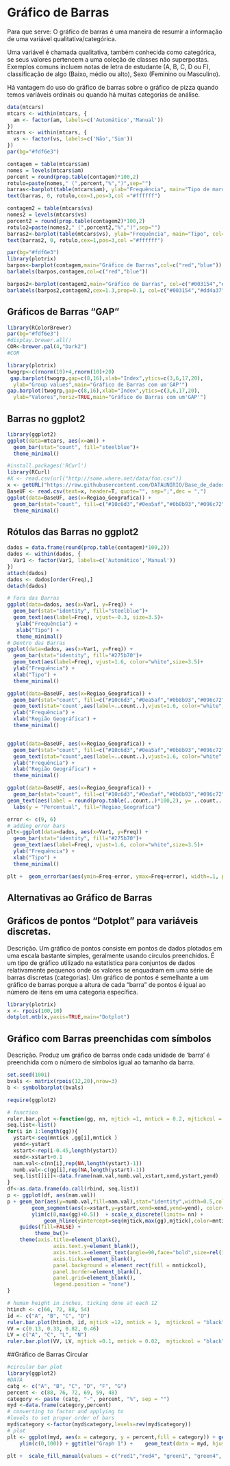 # Gráfico de Barras {#Barras}

Para que serve: O gráfico de barras é uma maneira de resumir a informação de uma variável qualitativa/categórica. 

Uma variável é chamada qualitativa, também conhecida como categórica, se seus valores pertencem a uma coleção de classes não superpostas. Exemplos comuns incluem notas de letra de estudante (A, B, C, D ou F), classificação de algo (Baixo, médio ou alto), Sexo (Feminino ou Masculino).

Há vantagem do uso do gráfico de barras sobre o gráfico de pizza quando temos variáveis ordinais ou quando há muitas categorias de análise.


```r
data(mtcars)
mtcars <- within(mtcars, {
  am <- factor(am, labels=c('Automático','Manual'))
})
mtcars <- within(mtcars, {
  vs <- factor(vs, labels=c('Não','Sim'))
})
par(bg="#fdf6e3") 

contagem = table(mtcars$am)
nomes = levels(mtcars$am)
porcent = round(prop.table(contagem)*100,2)
rotulo=paste(nomes," (",porcent,"%",")",sep="")
barras<-barplot(table(mtcars$am), ylab="Frequência", main="Tipo de marcha", col=c("red","blue"))
text(barras, 0, rotulo,cex=1,pos=3,col ="#ffffff")

contagem2 = table(mtcars$vs)
nomes2 = levels(mtcars$vs)
porcent2 = round(prop.table(contagem2)*100,2)
rotulo2=paste(nomes2," (",porcent2,"%",")",sep="")
barras2<-barplot(table(mtcars$vs), ylab="Frequência", main="Tipo", col=c("#003154","#dd4a37"))
text(barras2, 0, rotulo,cex=1,pos=3,col ="#ffffff")
```

```r
par(bg="#fdf6e3") 
library(plotrix)
barpos<-barplot(contagem,main="Gráfico de Barras",col=c("red","blue"))
barlabels(barpos,contagem,col=c("red","blue"))

barpos2<-barplot(contagem2,main="Gráfico de Barras", col=c("#003154","#dd4a37"))
barlabels(barpos2,contagem2,cex=1.3,prop=0.1, col=c("#003154","#dd4a37"))

```

## Gráficos de Barras "GAP"
```r
library(RColorBrewer)
par(bg="#fdf6e3") 
#display.brewer.all()
COR<-brewer.pal(4,"Dark2")
#COR

library(plotrix)
twogrp<-c(rnorm(10)+4,rnorm(10)+20)
 gap.barplot(twogrp,gap=c(8,16),xlab="Index",ytics=c(3,6,17,20),
  ylab="Group values",main="Gráfico de Barras com um'GAP'")
gap.barplot(twogrp,gap=c(8,16),xlab="Index",ytics=c(3,6,17,20),
  ylab="Valores",horiz=TRUE,main="Gráfico de Barras com um'GAP'")

```

## Barras no ggplot2

```r
library(ggplot2)
ggplot(data=mtcars, aes(x=am)) +
  geom_bar(stat="count", fill="steelblue")+
  theme_minimal()

#install.packages('RCurl')
library(RCurl)
#X <- read.csv(url("http://some.where.net/data/foo.csv"))
x <- getURL("https://raw.githubusercontent.com/DATAUNIRIO/Base_de_dados/master/Estados.csv")
BaseUF <- read.csv(text=x, header=T, quote="", sep=";",dec = ",")
ggplot(data=BaseUF, aes(x=Regiao_Geografica)) +
  geom_bar(stat="count", fill=c("#10c6d3","#0ea5af","#0b8b93","#096c72","#064144"))+
  theme_minimal()
```

## Rótulos das Barras no ggplot2

```r

dados = data.frame(round(prop.table(contagem)*100,2))
dados <- within(dados, {
  Var1 <- factor(Var1, labels=c('Automático','Manual'))
})
attach(dados)
dados <- dados[order(Freq),] 
detach(dados)

# Fora das Barras
ggplot(data=dados, aes(x=Var1, y=Freq)) +
  geom_bar(stat="identity", fill="steelblue")+
  geom_text(aes(label=Freq), vjust=-0.3, size=3.5)+
   ylab("Frequência") +
   xlab("Tipo") +
   theme_minimal()
# Dentro das Barras
ggplot(data=dados, aes(x=Var1, y=Freq)) +
  geom_bar(stat="identity", fill="#275b70")+
  geom_text(aes(label=Freq), vjust=1.6, color="white",size=3.5)+
  ylab("Frequência") +
  xlab("Tipo") +
  theme_minimal()

ggplot(data=BaseUF, aes(x=Regiao_Geografica)) +
  geom_bar(stat="count", fill=c("#10c6d3","#0ea5af","#0b8b93","#096c72","#064144"))+
  geom_text(stat='count',aes(label=..count..),vjust=1.6, color="white",size=3.5)+
  ylab("Frequência") +
  xlab("Região Geográfica") +
  theme_minimal()


ggplot(data=BaseUF, aes(x=Regiao_Geografica)) +
  geom_bar(stat="count", fill=c("#10c6d3","#0ea5af","#0b8b93","#096c72","#064144"))+
  geom_text(stat="count",aes(label=..count..),vjust=1.6, color="white",size=3.5)+
  ylab("Frequência") +
  xlab("Região Geográfica") +
  theme_minimal()

ggplot(data=BaseUF, aes(x=Regiao_Geografica)) +
  geom_bar(stat="count", fill=c("#10c6d3","#0ea5af","#0b8b93","#096c72","#064144"))+
geom_text(aes(label = round(prop.table(..count..)*100,2), y= ..count.. ), stat= "count", vjust=1.6, color="white",size=5.5) +
  labs(y = "Percentual", fill="Regiao_Geografica")

error <- c(9, 6)
# adding error bars
plt<-ggplot(data=dados, aes(x=Var1, y=Freq)) +
  geom_bar(stat="identity", fill="#275b70")+
  geom_text(aes(label=Freq), vjust=1.6, color="white",size=3.5)+
  ylab("Frequência") +
  xlab("Tipo") +
  theme_minimal()

plt +  geom_errorbar(aes(ymin=Freq-error, ymax=Freq+error), width=.1, position=position_dodge(.1))  
```




## Alternativas ao Gráfico de Barras

## Gráficos de pontos "Dotplot" para variáveis discretas.

Descrição. Um gráfico de pontos consiste em pontos de dados plotados em uma escala bastante simples, geralmente usando círculos preenchidos. É um tipo de gráfico utilizado na estatística para conjuntos de dados relativamente pequenos onde os valores se enquadram em uma série de barras discretas (categorias). Um gráfico de pontos é semelhante a um gráfico de barras porque a altura de cada "barra" de pontos é igual ao número de itens em uma categoria específica. 

```r
library(plotrix)  
x <- rpois(100,10)
dotplot.mtb(x,yaxis=TRUE,main="Dotplot")
```

## Gráfico com Barras preenchidas com símbolos

Descrição. Produz um gráfico de barras onde cada unidade de 'barra' é preenchida com o número de símbolos igual ao tamanho da barra.

```r
set.seed(1001)
bvals <- matrix(rpois(12,20),nrow=3)
b <- symbolbarplot(bvals)
```
```r
require(ggplot2)

# function 
ruler.bar.plot <-function(gg, nn, mjtick =1, mntick = 0.2, mjtickcol = "black", mntickcol = "white"){
seq.list<-list()
for(i in 1:length(gg)){
  ystart<-seq(mntick ,gg[i],mntick )
  yend<-ystart
  xstart<-rep(i-0.45,length(ystart))
  xend<-xstart+0.1
  nam.val<-c(nn[i],rep(NA,length(ystart)-1))
  numb.val<-c(gg[i],rep(NA,length(ystart)-1))
  seq.list[[i]]<-data.frame(nam.val,numb.val,xstart,xend,ystart,yend)
}
df<-as.data.frame(do.call(rbind, seq.list))
p <- ggplot(df, aes(nam.val))
p + geom_bar(aes(y=numb.val,fill=nam.val),stat="identity",width=0.5,color=mjtickcol,lwd=1.1) +
        geom_segment(aes(x=xstart,y=ystart,xend=xend,yend=yend), color=mjtickcol) +
        ylim(c(0,max(gg)+0.5))  + scale_x_discrete(limits= nn) +
            geom_hline(yintercept=seq(mjtick,max(gg),mjtick),color=mntickcol,lwd=1.1)+   geom_text(aes (y = numb.val, label = numb.val), vjust= - 1 ) +
    guides(fill=FALSE) +
         theme_bw()+
    theme(axis.title=element_blank(),
               axis.text.y=element_blank(),
               axis.text.x=element_text(angle=90,face="bold",size=rel(1.5)),
               axis.ticks=element_blank(),
               panel.background = element_rect(fill = mntickcol),
               panel.border=element_blank(),
               panel.grid=element_blank(),
               legend.position = "none")
}

# human height in inches, ticking done at each 12
htinch <- c(66, 72, 88, 54)
id <- c("A", "B", "C", "D")
ruler.bar.plot(htinch, id, mjtick =12, mntick = 1,  mjtickcol = "black", mntickcol = "white")
VV = c(0.13, 0.33, 0.82, 0.46)
LV = c("A", "C", "L", "N")
ruler.bar.plot(VV, LV, mjtick =0.1, mntick = 0.02,  mjtickcol = "black", mntickcol = "white")
```

##Gráfico de Barras Circular

```r
#circular bar plot 
library(ggplot2)
#DATA
catg <- c("A", "B", "C", "D", "F", "G")
percent <- c(88, 76, 72, 69, 59, 48)
category <- paste (catg, "-", percent, "%", sep = "")
myd <-data.frame(category,percent)
# converting to factor and applying to 
#levels to set proper order of bars 
myd$category <-factor(myd$category,levels=rev(myd$category))
# plot
plt <- ggplot(myd, aes(x = category, y = percent,fill = category)) + geom_bar(width = 0.85, stat="identity") +    coord_polar(theta = "y") +    xlab("") + ylab("") +
    ylim(c(0,100)) + ggtitle("Graph 1") +    geom_text(data = myd, hjust = 1, size = 3, aes(x = category, y = 0, label = category)) 

plt +  scale_fill_manual(values = c("red1","red4", "green1", "green4", "blue1", "blue4")) + theme_minimal() + theme(legend.position = "none",panel.grid.major = element_blank(),panel.grid.minor = element_blank(),          axis.line = element_blank(),axis.text.y = element_blank(),          axis.text.x = element_blank(), axis.ticks = element_blank())
```

```r

```
